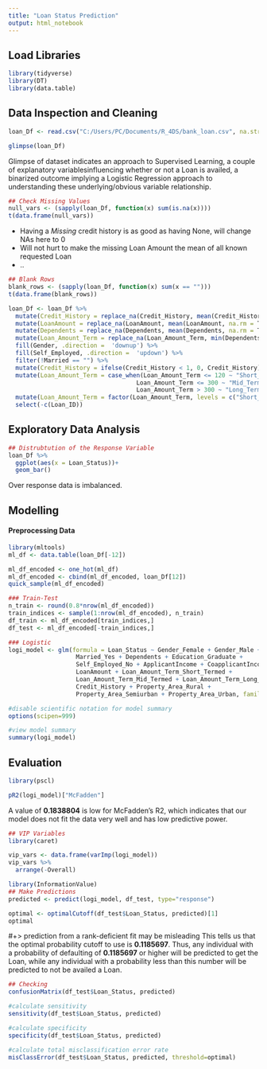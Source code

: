 ---
title: "Loan Status Prediction"
output: html_notebook
---

## Load Libraries

```{r message=F, echo=F}
library(tidyverse)
library(DT)
library(data.table)
```

## Data Inspection and Cleaning

```{r}
loan_Df <- read.csv("C:/Users/PC/Documents/R_4DS/bank_loan.csv", na.strings = c("", " ", NA))

glimpse(loan_Df)
```

Glimpse of dataset indicates an approach to Supervised Learning, a couple of explanatory variablesinfluencing whether or not a Loan is availed, a binarized outcome implying a Logistic Regression approach to understanding these underlying/obvious variable relationship.

```{r}
## Check Missing Values
null_vars <- (sapply(loan_Df, function(x) sum(is.na(x))))
t(data.frame(null_vars))
```

- Having a *Missing* credit history is as good as having None, will change NAs here to 0
- Will not hurt to make the missing Loan Amount the mean of all known requested Loan
- ..


```{r}
## Blank Rows
blank_rows <- (sapply(loan_Df, function(x) sum(x == "")))
t(data.frame(blank_rows))
```


```{r}
loan_Df <- loan_Df %>% 
  mutate(Credit_History = replace_na(Credit_History, mean(Credit_History, na.rm = T))) %>% 
  mutate(LoanAmount = replace_na(LoanAmount, mean(LoanAmount, na.rm = T))) %>% 
  mutate(Dependents = replace_na(Dependents, mean(Dependents, na.rm = T))) %>% 
  mutate(Loan_Amount_Term = replace_na(Loan_Amount_Term, min(Dependents, na.rm = T))) %>% 
  fill(Gender, .direction =  'downup') %>% 
  fill(Self_Employed, .direction =  'updown') %>% 
  filter(!Married == "") %>% 
  mutate(Credit_History = ifelse(Credit_History < 1, 0, Credit_History)) %>% 
  mutate(Loan_Amount_Term = case_when(Loan_Amount_Term <= 120 ~ "Short_Termed",
                                    Loan_Amount_Term <= 300 ~ "Mid_Termed",
                                    Loan_Amount_Term > 300 ~ "Long_Termed")) %>%  
  mutate(Loan_Amount_Term = factor(Loan_Amount_Term, levels = c("Short_Termed", "Mid_Termed", "Long_Termed"))) %>% 
  select(-c(Loan_ID))
```


## Exploratory Data Analysis

```{r}
## Distrubtution of the Response Variable
loan_Df %>% 
  ggplot(aes(x = Loan_Status))+
  geom_bar()
```

Over response data is imbalanced.

## Modelling

#### Preprocessing Data
```{r}
library(mltools)
ml_df <- data.table(loan_Df[-12])

ml_df_encoded <- one_hot(ml_df)
ml_df_encoded <- cbind(ml_df_encoded, loan_Df[12])
quick_sample(ml_df_encoded)
```

```{r}
### Train-Test
n_train <- round(0.8*nrow(ml_df_encoded))
train_indices <- sample(1:nrow(ml_df_encoded), n_train)
df_train <- ml_df_encoded[train_indices,]
df_test <- ml_df_encoded[-train_indices,]
```

```{r}
### Logistic
logi_model <- glm(formula = Loan_Status ~ Gender_Female + Gender_Male + 
                   Married_Yes + Dependents + Education_Graduate + 
                   Self_Employed_No + ApplicantIncome + CoapplicantIncome + 
                   LoanAmount + Loan_Amount_Term_Short_Termed + 
                   Loan_Amount_Term_Mid_Termed + Loan_Amount_Term_Long_Termed + 
                   Credit_History + Property_Area_Rural + 
                   Property_Area_Semiurban + Property_Area_Urban, family = "binomial", data = df_train)

#disable scientific notation for model summary
options(scipen=999)

#view model summary
summary(logi_model)
```


## Evaluation
```{r}
library(pscl)

pR2(logi_model)["McFadden"]
```

A value of **0.1838804** is low for McFadden’s R2, which indicates that our model does not fit the data very well and has low predictive
power.

```{r}
## VIP Variables
library(caret)

vip_vars <- data.frame(varImp(logi_model))
vip_vars %>% 
  arrange(-Overall)
```

```{r}
library(InformationValue)
## Make Predictions
predicted <- predict(logi_model, df_test, type="response")

optimal <- optimalCutoff(df_test$Loan_Status, predicted)[1]
optimal
```
#+> prediction from a rank-deficient fit may be misleading
This tells us that the optimal probability cutoff to use is **0.1185697**. Thus, any individual with a probability of defaulting of **0.1185697** or higher will be predicted to get the Loan, while any individual with a probability less than this number will be predicted to not be availed a Loan.

```{r}
## Checking
confusionMatrix(df_test$Loan_Status, predicted)
```

```{r}
#calculate sensitivity
sensitivity(df_test$Loan_Status, predicted)

#calculate specificity
specificity(df_test$Loan_Status, predicted)

#calculate total misclassification error rate
misClassError(df_test$Loan_Status, predicted, threshold=optimal)
```

